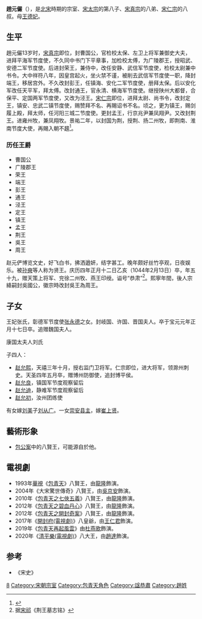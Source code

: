 '''趙元儼'''（{{bd|986年||1044年|2月13日|catIdx=Zhao赵}}），是[[北宋|北宋]]時期的宗室、[[宋太宗|宋太宗]]的第八子、[[宋真宗|宋真宗]]的八弟、[[宋仁宗|宋仁宗]]的八叔。母[[王德妃_(宋太宗)|王德妃]]。

==生平==
趙元儼13岁时，[[宋真宗|宋真宗]]即位，封曹国公，官检校太保、左卫上将军兼御史大夫，进拜平海军节度使，不久同中书门下平章事，加检校太傅，为广陵郡王，授昭武、安德二军节度使。后进封荣王，兼侍中，改任安静、武信军节度使，检校太尉兼中书令。大中祥符八年，因皇宫起火，坐火禁不谨，被削去武信军节度使一职，降封端王，移居宫外。不久改封彭王，任镇海、安化二军节度使，册拜太保。后以安化军改任天平军，拜太傅。改封通王，官永清、横海军节度使。继授陕州大都督，合保平、定国两军节度使，又改为泾王。[[宋仁宗|宋仁宗]]即位，进拜太尉、尚书令，改封定王，镇安、忠武二镇节度使，赐赞拜不名、再賜诏书不名。顷之，更为镇王，赐剑履上殿，拜太师，任河阳三城二节度使。更封孟王，行京兆尹兼凤翔尹。又改封荆王。进雍州牧，兼凤翔牧。景祐二年，以封国为荆，授荆、扬二州牧，即荆南、淮南节度大使，再賜入朝不趨<ref>{{Cite web|title=宋史/卷245|url=https://zh.wikisource.org/wiki/宋史/卷245|accessdate=2020-02-02|publisher=维基文库，自由的图书馆|archive-date=2020-07-19|archive-url=https://web.archive.org/web/20200719142416/https://zh.wikisource.org/wiki/%E5%AE%8B%E5%8F%B2/%E5%8D%B7245|dead-url=no}}</ref>。

===历任王爵===
* 曹国公
* 广陵郡王
* 荣王
* 端王
* 彭王
* 通王
* 泾王
* 定王
* 镇王
* 孟王 
* 荆王 
*吳王
*周王

赵元俨博览文史，好飞白书，拂洒遒妍，结字甚工。晚年颇好丝竹亭观，日夜娱乐。被[[孙奭|孙奭]]等人称为贤王。庆历四年正月十二日乙亥（1044年2月13日）卒，年五十九，赠天策上将军、兖徐二州牧、燕王印绶。谥号“恭肃”<ref>据[[宋祁|宋祁]]《荆王墓志铭》</ref>。熙寧年間，後人宗絳嗣封吳國公，徽宗時改封吳王為周王。

==子女==
王妃张氏，彰德军节度使[[张永德|张永德]]之女。封岐国、许国、晋国夫人。卒于宝元元年正月十七日卒。追赠魏国夫人。

康国太夫人刘氏

子四人：
* [[赵允熙|赵允熙]]，天禧三年十月，授右监门卫将军。仁宗即位，进大将军，领滁州刺史。天圣四年五月卒，赠博州防御使，追封博平侯。
* [[赵允良|赵允良]]，镇国军节度观察留后
* [[赵允迪|赵允迪]]，静难军节度观察留后
* [[赵允初|赵允初]]，汝州团练使

有女嫁[[龔美|刘美]]子[[刘从广|刘从广]]。一女[[崇安县主|崇安县主]]，嫁[[崔上贤|崔上贤]]。

==藝術形象==
*[[包公案|包公案]]中的八賢王，可能源自於他。

==電視劇==
*1993年[[華視|華視]]《[[包青天_(1993年電視劇)|包青天]]》八賢王，由[[龍隆|龍隆]]飾演。
*2004年《大宋驚世傳奇》八賢王，由[[吳京安|吳京安]]飾演。
*2010年《[[包青天之七俠五義|包青天之七俠五義]]》八賢王，由[[龍隆|龍隆]]飾演。
*2012年《[[包青天之碧血丹心|包青天之碧血丹心]]》八賢王，由[[龍隆|龍隆]]飾演。
*2012年《[[包青天之開封奇案|包青天之開封奇案]]》八賢王，由[[龍隆|龍隆]]飾演。
*2017年《[[開封府|開封府(電視劇)]]》八皇爺，由[[王仁君|王仁君]]飾演。
*2019年《[[包青天再起風雲|包青天再起風雲]]》由[[杜燕歌|杜燕歌]]飾演。
*2020年《[[清平樂|清平樂(電視劇)]]》八大王，由[[趙達|趙達]]飾演。

==参考==
{{reflist}}
* 《宋史》
[[Category:宋太宗皇子|8]]
[[Category:宋朝宗室|Category:宋朝宗室]]
[[Category:包青天角色|Category:包青天角色]]
[[Category:諡恭肅|Category:諡恭肅]]
[[Category:趙姓|Category:趙姓]]